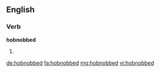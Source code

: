 ==English==

===Verb===
'''hobnobbed'''

# {{en-past of|hobnob}}

[[de:hobnobbed]]
[[fa:hobnobbed]]
[[mg:hobnobbed]]
[[vi:hobnobbed]]